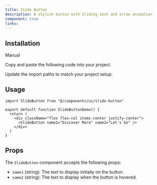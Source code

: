 ```yaml
---
title: Slide Button
description: A stylish button with sliding text and arrow animation
component: true
links:
---
```


<ComponentPreview
  name="slide-button-demo"
  className="[&_.preview>[data-orientation=vertical]]:sm:max-w-[70%]"
  description="Slide Button Demo"
/>

## Installation

<Tabs defaultValue="manual">

<TabsList>
  <TabsTrigger value="manual">Manual</TabsTrigger>
</TabsList>

<TabsContent value="manual">

<Steps>

<Step>Copy and paste the following code into your project.</Step>

<ComponentSource name="slide-button" />

<Step>Update the import paths to match your project setup.</Step>

</Steps>

</TabsContent>

</Tabs>

## Usage

```tsx
import SlideButton from "@/components/ui/slide-button"
```

```tsx
export default function SlideButtonDemo() {
  return (
    <div className="flex flex-col items-center justify-center">
      <SlideButton name1="Discover More" name2="Let's Go" />
    </div>
  )
}
```

## Props

The `SlideButton` component accepts the following props:

- `name1` (string): The text to display initially on the button.
- `name2` (string): The text to display when the button is hovered.
